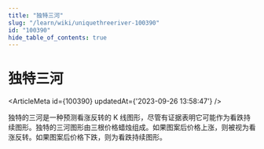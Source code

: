 ```yaml
---
title: "独特三河"
slug: "/learn/wiki/uniquethreeriver-100390"
id: "100390"
hide_table_of_contents: true
---
```



# 独特三河

<ArticleMeta id={100390} updatedAt={'2023-09-26 13:58:47'} />
<div className='border-solid border-b border-t-0 my-4 border-[var(--ifm-color-gray-300)]' />

独特的三河是一种预测看涨反转的 K 线图形，尽管有证据表明它可能作为看跌持续图形。独特的三河图形由三根价格蜡烛组成。如果图案后价格上涨，则被视为看涨反转。如果图案后价格下跌，则为看跌持续图形。
